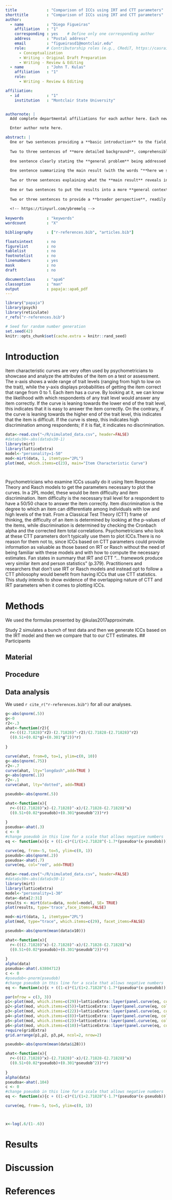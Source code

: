 ```yaml
---
title             : "Comparison of ICCs using IRT and CTT parameters"
shorttitle        : "Comparison of ICCs using IRT and CTT parameters"
author: 
  - name          : "Diego Figueiras"
    affiliation   : "1"
    corresponding : yes    # Define only one corresponding author
    address       : "Postal address"
    email         : "figueirasd1@montclair.edu"
    role:         # Contributorship roles (e.g., CRediT, https://casrai.org/credit/)
      - Conceptualization
      - Writing - Original Draft Preparation
      - Writing - Review & Editing
  - name          : "John T. Kulas"
    affiliation   : "1"
    role:
      - Writing - Review & Editing

affiliation:
  - id            : "1"
    institution   : "Montclair State University"


authornote: |
  Add complete departmental affiliations for each author here. Each new line herein must be indented, like this line.

  Enter author note here.

abstract: |
  One or two sentences providing a **basic introduction** to the field,  comprehensible to a scientist in any discipline.
  
  Two to three sentences of **more detailed background**, comprehensible  to scientists in related disciplines.
  
  One sentence clearly stating the **general problem** being addressed by  this particular study.
  
  One sentence summarizing the main result (with the words "**here we show**" or their equivalent).
  
  Two or three sentences explaining what the **main result** reveals in direct comparison to what was thought to be the case previously, or how the  main result adds to previous knowledge.
  
  One or two sentences to put the results into a more **general context**.
  
  Two or three sentences to provide a **broader perspective**, readily comprehensible to a scientist in any discipline.
  
  <!-- https://tinyurl.com/ybremelq -->
  
keywords          : "keywords"
wordcount         : "X"

bibliography      : ["r-references.bib", "articles.bib"]

floatsintext      : no
figurelist        : no
tablelist         : no
footnotelist      : no
linenumbers       : yes
mask              : no
draft             : no

documentclass     : "apa6"
classoption       : "man"
output            : papaja::apa6_pdf
---
```


```r
library("papaja")
library(psych)
library(reticulate)
r_refs("r-references.bib")
```

```r
# Seed for random number generation
set.seed(42)
knitr::opts_chunk$set(cache.extra = knitr::rand_seed)
```


# Introduction
Item characteristic curves are very often used by psychometricians to showcase and analyze the attributes of the item on a test or assessment. The x-axis shows a wide range of trait levels (ranging from high to low on the trait), while the y-axis displays probabilities of getting the item correct that range from 0 to 1. Each item has a curve. By looking at it, we can know the likelihood with which respondents of any trait level would answer any item correctly. If the curve is leaning towards the lower end of the trait level, this indicates that it is easy to answer the item correctly. On the contrary, if the curve is leaning towards the higher end of the trait level, this indicates that the item is difficult. If the curve is steep, this indicates high discrimination among respondents; if it is flat, it indicates no discrimination.  
```r

data<-read.csv("~/R/simulated_data.csv", header=FALSE)
#data$v30<-abs(data$v30-1)
library(mirt)
library(latticeExtra)
model<-"personality=1-50"
mod<-mirt(data, 1, itemtype="2PL")
plot(mod, which.items=c(23), main="Item Characteristic Curve")




```

Psychometricians who examine ICCs usually do it using Item Response Theory and Rasch models to get the parameters necessary to plot the curves. In a 2PL model, these would be item difficulty and item discrimination. Item difficulty is the necessary trail level for a respondent to have a 50/50 chace to answer the item correctly. Item discrimination is the degree to which an item can differentiate among individuals with low and high levels of the trait.  From a Classical Test Theory (CTT) frame of thinking, the difficulty of an item is determined by looking at the p-values of the items, while discrimination is determined by checking the Cronbach alpha and the corrected item total correlations. Psychometricians who look at these CTT parameters don’t typically use them to plot ICCs.There is no reason for them not to, since ICCs based on CTT parameters could provide information as valuable as those based on IRT or Rasch without the need of being familiar with these models and with how to compute the necessary estimates. Fan states in summary that IRT and CTT “... framework produce very similar item and person statistics” (p.379).  Practitioners and researchers that don't use IRT or Rasch models and instead opt to follow a CTT philosophy would benefit from having ICCs that use CTT statistics. This study intends to show evidence of the overlapping nature of CTT and IRT parameters when it comes to plotting ICCs. 

# Methods
We used the formulas presented by @kulas2017approximate. 

Study 2 simulates a bunch of test data and then we generate ICCs based on the IRT model and then we compare that to our CTT estimates. 
## Participants

## Material

## Procedure

## Data analysis
We used `r cite_r("r-references.bib")` for all our analyses.



```r
g<-abs(qnorm(.5))
g<-0
r2<-.3
ahat<-function(r2){
  r<-(((2.71828)^r2)-(2.71828)^-r2)/(2.71828-(2.71828)^r2)
  ((0.51+(0.02*g)+(0.301*g^2))*r)
  
}

curve(ahat, from=0, to=1, ylim=c(0, 10))
g<-abs(qnorm(.75))
r2<-.7
curve(ahat, lty="longdash",add=TRUE )
g<-abs(qnorm(.1))
r2<-.1
curve(ahat, lty="dotted", add=TRUE)

```

```r
pseudob<-abs(qnorm(.5))

ahat<-function(x){
  r<-(((2.71828)^x)-(2.71828)^-x)/(2.71828-(2.71828)^x)
  ((0.51+(0.02*pseudob)+(0.301*pseudob^2))*r)
  
}
pseudoa<-ahat(.3)
c <- 0
#change pseudob in this line for a scale that allows negative numbers
eq <- function(x){c + ((1-c)*(1/(1+2.71828^(-1.7*(pseudoa*(x-pseudob))))))}

curve(eq, from=-5, to=5, ylim=c(0, 1))
pseudob<-abs(qnorm(.2))
pseudoa<-ahat(.7)
curve(eq, col="red", add=TRUE)

```

```r
data<-read.csv("~/R/simulated_data.csv", header=FALSE)
#data$v30<-abs(data$v30-1)
library(mirt)
library(latticeExtra)
model<-"personality=1-30"
data<-data[2:31]
results <- mirt(data=data, model=model, SE= TRUE)
plot(results, type='trace',face_items=FALSE)

mod<-mirt(data, 1, itemtype="2PL")
plot(mod, type="trace", which.items=c(29), facet_items=FALSE)

pseudob<-abs(qnorm(mean(data$v10)))

ahat<-function(x){
  r<-(((2.71828)^x)-(2.71828)^-x)/(2.71828-(2.71828)^x)
  ((0.51+(0.02*pseudob)+(0.301*pseudob^2))*r)
  
}
alpha(data)
pseudoa<-ahat(.63804712)
c <- 0
#pseudob<-pnorm(pseudob)
#change pseudob in this line for a scale that allows negative numbers
eq <- function(x){c + ((1-c)*(1/(1+2.71828^(-1.7*(pseudoa*(x-pseudob))))))}

par(mfrow = c(3, 3))
p1<-plot(mod, which.items=c(29))+latticeExtra::layer(panel.curve(eq, col="red"))
p2<-plot(mod, which.items=c(5))+latticeExtra::layer(panel.curve(eq, col="red"))
p3<-plot(mod, which.items=c(22))+latticeExtra::layer(panel.curve(eq, col="red"))
p4<-plot(mod, which.items=c(8))+latticeExtra::layer(panel.curve(eq, col="red"))
p5<-plot(mod, which.items=c(2))+latticeExtra::layer(panel.curve(eq, col="red"))
p6<-plot(mod, which.items=c(10))+latticeExtra::layer(panel.curve(eq, col="red"))
require(gridExtra)
grid.arrange(p1,p2, p3,p4, ncol=2, nrow=2)

```

```r

pseudob<-abs(qnorm(mean(data$i28)))

ahat<-function(x){
  r<-(((2.71828)^x)-(2.71828)^-x)/(2.71828-(2.71828)^x)
  ((0.51+(0.02*pseudob)+(0.301*pseudob^2))*r)
  
}
alpha(data)
pseudoa<-ahat(.104)
c <- 0
#change pseudob in this line for a scale that allows negative numbers
eq <- function(x){c + ((1-c)*(1/(1+2.71828^(-1.7*(pseudoa*(x-pseudob))))))}

curve(eq, from=-5, to=5, ylim=c(0, 1))



x<-log(.6/(1-.6))
```

# Results

# Discussion


\newpage

# References

\begingroup
\setlength{\parindent}{-0.5in}
\setlength{\leftskip}{0.5in}

<div id="refs" custom-style="Bibliography"></div>
\endgroup

